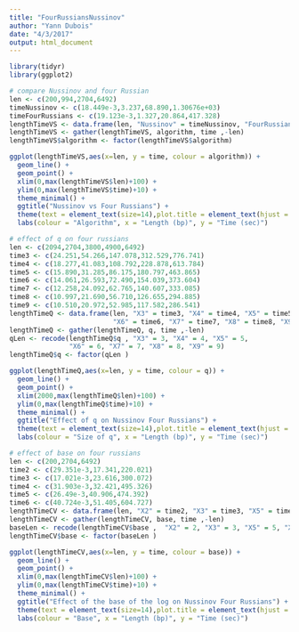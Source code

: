 ```yaml
---
title: "FourRussiansNussinov"
author: "Yann Dubois"
date: "4/3/2017"
output: html_document
---
```


```r
library(tidyr)
library(ggplot2)
```

```r
# compare Nussinov and four Russian
len <- c(200,994,2704,6492)
timeNussinov <- c(18.449e-3,3.237,68.890,1.30676e+03)
timeFourRussians <- c(19.123e-3,1.327,20.864,417.328)
lengthTimeVS <- data.frame(len, "Nussinov" = timeNussinov, "FourRussians" = timeFourRussians)
lengthTimeVS <- gather(lengthTimeVS, algorithm, time ,-len)
lengthTimeVS$algorithm <- factor(lengthTimeVS$algorithm)

ggplot(lengthTimeVS,aes(x=len, y = time, colour = algorithm)) +
  geom_line() +
  geom_point() +
  xlim(0,max(lengthTimeVS$len)+100) + 
  ylim(0,max(lengthTimeVS$time)+10) +
  theme_minimal() +
  ggtitle("Nussinov vs Four Russians") +
  theme(text = element_text(size=14),plot.title = element_text(hjust = 0.5)) + 
  labs(colour = "Algorithm", x = "Length (bp)", y = "Time (sec)")
```

```r
# effect of q on four russians
len <- c(2094,2704,3800,4900,6492)
time3 <- c(24.251,54.266,147.078,312.529,776.741)
time4 <- c(18.277,41.083,108.792,228.878,613.784)
time5 <- c(15.890,31.285,86.175,180.797,463.865)
time6 <- c(14.061,26.593,72.490,154.039,373.604)
time7 <- c(12.258,24.092,62.765,140.607,333.085)
time8 <- c(10.997,21.690,56.710,126.655,294.885)
time9 <- c(10.510,20.972,52.985,117.582,286.541)
lengthTimeQ <- data.frame(len, "X3" = time3, "X4" = time4, "X5" = time5,
                          "X6" = time6, "X7" = time7, "X8" = time8, "X9" = time9)
lengthTimeQ <- gather(lengthTimeQ, q, time ,-len)
qLen <- recode(lengthTimeQ$q , "X3" = 3, "X4" = 4, "X5" = 5,
               "X6" = 6, "X7" = 7, "X8" = 8, "X9" = 9)
lengthTimeQ$q <- factor(qLen )

ggplot(lengthTimeQ,aes(x=len, y = time, colour = q)) +
  geom_line() +
  geom_point() +
  xlim(2000,max(lengthTimeQ$len)+100) + 
  ylim(0,max(lengthTimeQ$time)+10) +
  theme_minimal() +
  ggtitle("Effect of q on Nussinov Four Russians") +
  theme(text = element_text(size=14),plot.title = element_text(hjust = 0.5)) + 
  labs(colour = "Size of q", x = "Length (bp)", y = "Time (sec)")
```

```r
# effect of base on four russians
len <- c(200,2704,6492)
time2 <- c(29.351e-3,17.341,220.021)
time3 <- c(17.021e-3,23.616,300.072)
time4 <- c(31.903e-3,32.421,495.326)
time5 <- c(26.49e-3,40.906,474.392)
time6 <- c(40.724e-3,51.405,604.727)
lengthTimeCV <- data.frame(len, "X2" = time2, "X3" = time3, "X5" = time4, "X7" = time5, "X10" = time6)
lengthTimeCV <- gather(lengthTimeCV, base, time ,-len)
baseLen <- recode(lengthTimeCV$base ,  "X2" = 2, "X3" = 3, "X5" = 5, "X7" = 7, "X10" = 10)
lengthTimeCV$base <- factor(baseLen )

ggplot(lengthTimeCV,aes(x=len, y = time, colour = base)) +
  geom_line() +
  geom_point() +
  xlim(0,max(lengthTimeCV$len)+100) + 
  ylim(0,max(lengthTimeCV$time)+10) + 
  theme_minimal() +
  ggtitle("Effect of the base of the log on Nussinov Four Russians") +
  theme(text = element_text(size=14),plot.title = element_text(hjust = 0.5)) + 
  labs(colour = "Base", x = "Length (bp)", y = "Time (sec)")
```